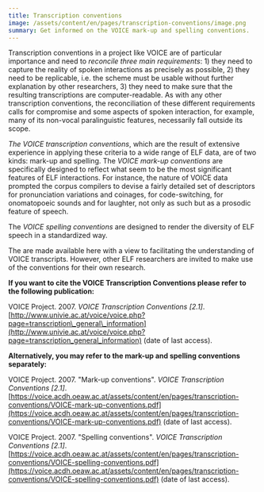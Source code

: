 ```yaml
---
title: Transcription conventions
image: /assets/content/en/pages/transcription-conventions/image.png
summary: Get informed on the VOICE mark-up and spelling conventions.
---
```

Transcription conventions in a project like VOICE are of particular importance and need to *reconcile three main requirements*: 1) they need to capture the reality of spoken interactions as precisely as possible, 2) they need to be replicable, i.e. the scheme must be usable without further explanation by other researchers, 3) they need to make sure that the resulting transcriptions are computer-readable. As with any other transcription conventions, the reconciliation of these different requirements calls for compromise and some aspects of spoken interaction, for example, many of its non-vocal paralinguistic features, necessarily fall outside its scope.

*The VOICE transcription conventions*, which are the result of extensive experience in applying these criteria to a wide range of ELF data, are of two kinds: mark-up and spelling. The <Download href="/assets/content/en/pages/transcription-conventions/VOICE-mark-up-conventions.pdf">*VOICE mark-up conventions*</Download> are specifically designed to reflect what seem to be the most significant features of ELF interactions. For instance, the nature of VOICE data prompted the corpus compilers to devise a fairly detailed set of descriptors for pronunciation variations and coinages, for code-switching, for onomatopoeic sounds and for laughter, not only as such but as a prosodic feature of speech.

The <Download href="/assets/content/en/pages/transcription-conventions/VOICE-spelling-conventions.pdf">*VOICE spelling conventions*</Download> are designed to render the diversity of ELF speech in a standardized way.

The are made available here with a view to facilitating the understanding of VOICE transcripts. However, other ELF researchers are invited to make use of the conventions for their own research.

**If you want to cite the VOICE Transcription Conventions please refer to the following publication:**

VOICE Project. 2007. *VOICE Transcription Conventions \[2.1]*. [http://www.univie.ac.at/voice/voice.php?page=transcription\_general\_information](http://www.univie.ac.at/voice/voice.php?page=transcription_general_information) (date of last access).

**Alternatively, you may refer to the mark-up and spelling conventions separately:**

VOICE Project. 2007. "Mark-up conventions". *VOICE Transcription Conventions \[2.1]*. <Download href="/assets/content/en/pages/transcription-conventions/VOICE-mark-up-conventions.pdf">[https://voice.acdh.oeaw.ac.at/assets/content/en/pages/transcription-conventions/VOICE-mark-up-conventions.pdf](https://voice.acdh.oeaw.ac.at/assets/content/en/pages/transcription-conventions/VOICE-mark-up-conventions.pdf)</Download> (date of last access).

VOICE Project. 2007. "Spelling conventions". *VOICE Transcription Conventions \[2.1]*. <Download href="/assets/content/en/pages/transcription-conventions/VOICE-spelling-conventions.pdf">[https://voice.acdh.oeaw.ac.at/assets/content/en/pages/transcription-conventions/VOICE-spelling-conventions.pdf](https://voice.acdh.oeaw.ac.at/assets/content/en/pages/transcription-conventions/VOICE-spelling-conventions.pdf)</Download> (date of last access).
